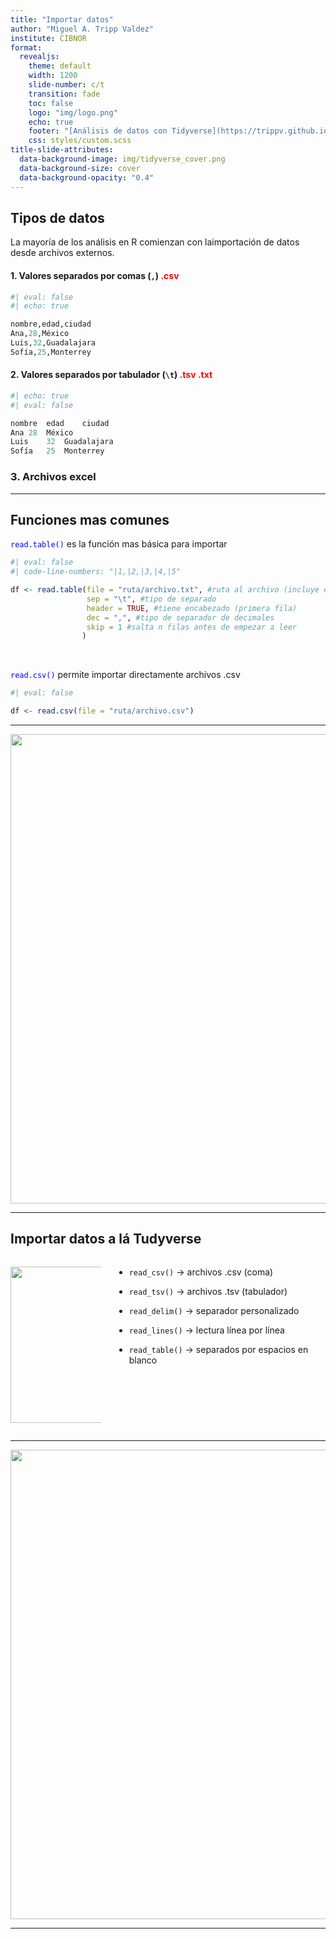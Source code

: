 ```yaml
---
title: "Importar datos"
author: "Miguel A. Tripp Valdez"
institute: CIBNOR
format: 
  revealjs:
    theme: default
    width: 1200
    slide-number: c/t
    transition: fade
    toc: false
    logo: "img/logo.png"
    echo: true
    footer: "[Análisis de datos con Tidyverse](https://trippv.github.io/CursoTidyverse2023/)"
    css: styles/custom.scss
title-slide-attributes: 
  data-background-image: img/tidyverse_cover.png
  data-background-size: cover
  data-background-opacity: "0.4"
---
```


## Tipos de datos

La mayoría de los análisis en R comienzan con laimportación de datos desde archivos externos.

#### 1. Valores separados por comas (`,`) [.csv]{style="color:red;"}

```r
#| eval: false
#| echo: true

nombre,edad,ciudad
Ana,28,México
Luis,32,Guadalajara
Sofía,25,Monterrey
```

#### 2. Valores separados por tabulador (`\t`) [.tsv .txt]{style="color:red;"}

```r
#| echo: true
#| eval: false

nombre	edad	ciudad
Ana	28	México
Luis	32	Guadalajara
Sofía	25	Monterrey

```

### 3. Archivos excel

------------------------------------------------------------------------

## Funciones mas comunes

[`read.table()`]{style="color:blue;"} es la función mas básica para importar

```r
#| eval: false
#| code-line-numbers: "|1,|2,|3,|4,|5"

df <- read.table(file = "ruta/archivo.txt", #ruta al archivo (incluye extensión)
                 sep = "\t", #tipo de separado
                 header = TRUE, #tiene encabezado (primera fila)
                 dec = ",", #tipo de separador de decimales
                 skip = 1 #salta n filas antes de empezar a leer
                )
```

<br>

::: {.fragment .fade-in}
[`read.csv()`]{style="color:blue;"} permite importar directamente archivos .csv

```r
#| eval: false

df <- read.csv(file = "ruta/archivo.csv")
```
:::

------------------------------------------------------------------------

![](img/handson.png){fig-alt="manos a la obra" fig-align="center" width="751"}

------------------------------------------------------------------------

## Importar datos a lá Tudyverse

::::: columns
::: {.column width="30%"}
<a href="https://readr.tidyverse.org/index.html" target="_blank">
  <img src="img/readr_logo.png" width="250">
</a>

:::

::: {.column width="70%"}
-   `read_csv()` → archivos .csv (coma)

-   `read_tsv()` → archivos .tsv (tabulador)

-   `read_delim()` → separador personalizado

-   `read_lines()` → lectura línea por línea

-   `read_table()`  → separados por espacios en blanco 
:::
:::::




------------------------------------------------------------------------

![](img/handson.png){fig-alt="manos a la obra" fig-align="center" width="751"}

------------------------------------------------------------------------



